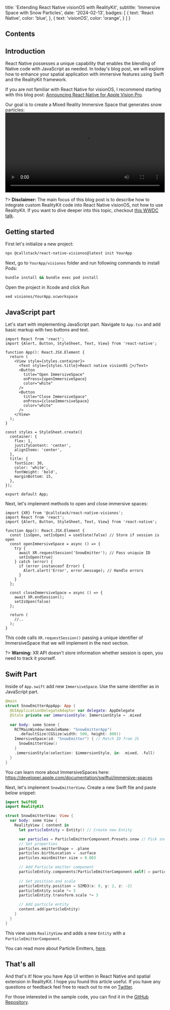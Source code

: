 
  title: 'Extending React Native visionOS with RealityKit',
  subtitle: 'Immersive Space with Snow Particles',
  date: '2024-02-13',
  badges: [
    {
      text: 'React Native',
      color: 'blue',
    },
    {
      text: 'visionOS',
      color: 'orange',
    }
  ]
}

## Contents

## Introduction
React Native possesses a unique capability that enables the blending of Native code with JavaScript as needed. In today's blog post, we will explore how to enhance your spatial application with immersive features using Swift and the RealityKit framework.

If you are not familiar with React Native for visionOS, I recommend starting with this blog post: [Announcing React Native for Apple Vision Pro](https://www.callstack.com/blog/announcing-react-native-for-apple-vision-pro).

Our goal is to create a Mixed Reality Immersive Space that generates snow particles: 
<video controls width="100%" src='https://res.cloudinary.com/dangiiuvf/video/upload/f_auto:video,q_auto/elshn9as8md6ve5u8ugb' />


?> **Disclaimer:** The main focus of this blog post is to describe how to integrate custom RealityKit code into React Native visionOS, not how to use RealityKit. If you want to dive deeper into this topic, checkout [this WWDC talk](https://developer.apple.com/videos/play/wwdc2023/10080/).

## Getting started
First let's initialize a new project:

```sh
npx @callstack/react-native-visionos@latest init YourApp
```

Next, go to `YourApp/visionos` folder and run following commands to install Pods:

```sh
bundle install && bundle exec pod install
```

Open the project in Xcode and click Run

```sh
xed visionos/YourApp.xcworkspace
```

## JavaScript part

Let's start with implementing JavaScript part. Navigate to `App.tsx` and add basic markup with two buttons and text.

```tsx
import React from 'react';
import {Alert, Button, StyleSheet, Text, View} from 'react-native';

function App(): React.JSX.Element {
  return (
    <View style={styles.container}>
      <Text style={styles.title}>React native visionOS 👋</Text>
      <Button
        title="Open ImmersiveSpace"
        onPress={openImmersiveSpace}
        color="white"
      />
      <Button
        title="Close ImmersiveSpace"
        onPress={closeImmersiveSpace}
        color="white"
      />
    </View>
  );
}

const styles = StyleSheet.create({
  container: {
    flex: 1,
    justifyContent: 'center',
    alignItems: 'center',
  },
  title: {
    fontSize: 30,
    color: 'white',
    fontWeight: 'bold',
    marginBottom: 15,
  },
});

export default App;

```

Next, let's implement methods to open and close immersive spaces:

```tsx {1} {6-21} /'SnowEmitter'/#v
import {XR} from '@callstack/react-native-visionos';
import React from 'react';
import {Alert, Button, StyleSheet, Text, View} from 'react-native';

function App(): React.JSX.Element {
  const [isOpen, setIsOpen] = useState(false) // Store if session is open
  const openImmersiveSpace = async () => {
    try {
      await XR.requestSession('SnowEmitter'); // Pass uniquie ID
      setIsOpen(true)
    } catch (error) {
      if (error instanceof Error) {
        Alert.alert('Error', error.message); // Handle errors
      }
    }
  };

  const closeImmersiveSpace = async () => {
    await XR.endSession();
    setIsOpen(false)
  };

  return (
    //..
  );
}
```

This code calls `XR.requestSession()` passing a unique identifier of ImmersiveSpace that we will implement in the next section. 

?> **Warning:** XR API doesn't store information whether session is open, you need to track it yourself.  

## Swift Part
Inside of `App.swift` add new `ImmersiveSpace`. Use the same identifier as in JavaScript part.  

```swift {4} {9-12} /"SnowEmitter"/#v
@main
struct SnowEmitterAppApp: App {
  @UIApplicationDelegateAdaptor var delegate: AppDelegate
  @State private var immersionStyle: ImmersionStyle = .mixed
  
  var body: some Scene {
    RCTMainWindow(moduleName: "SnowEmitterApp")
      .defaultSize(CGSize(width: 500, height: 800))
    ImmersiveSpace(id: "SnowEmitter") { // Match ID from JS
      SnowEmitterView()
    }
    .immersionStyle(selection: $immersionStyle, in: .mixed, .full)
  }
}
```

You can learn more about ImmersiveSpaces here: https://developer.apple.com/documentation/swiftui/immersive-spaces

Next, let's implement `SnowEmitterView`. Create a new Swift file and paste below snippet: 

```swift
import SwiftUI
import RealityKit

struct SnowEmitterView: View {
  var body: some View {
    RealityView { content in
      let particleEntity = Entity() // Create new Entity

      var particles = ParticleEmitterComponent.Presets.snow // Pick snow preset
	  // Set properties
      particles.emitterShape = .plane
      particles.birthLocation = .surface
      particles.mainEmitter.size = 0.003

	  // Add Particle emitter component
      particleEntity.components[ParticleEmitterComponent.self] = particles
	  
	  // Set position and scale
      particleEntity.position = SIMD3(x: 0, y: 2, z: -2)
      particleEntity.scale *= 3
      particleEntity.transform.scale *= 3

	  // Add particle entity
      content.add(particleEntity)
    }
  }
}
```

This view uses `RealityView` and adds a new `Entity` with a `ParticleEmitterComponent`. 

You can read more about Particle Emitters, [here](https://xreality.zone/en/posts/unlocking-the-power-of-visionOS-particles-a-detailed-tutorial).

## That's all
And that's it! Now you have App UI written in React Native and spatial extension in RealityKit. I hope you found this article useful. If you have any questions or feedback feel free to reach out to me on [Twitter](https://twitter.com/o_kwasniewski).

For those interested in the sample code, you can find it in the [GitHub Repository]().

